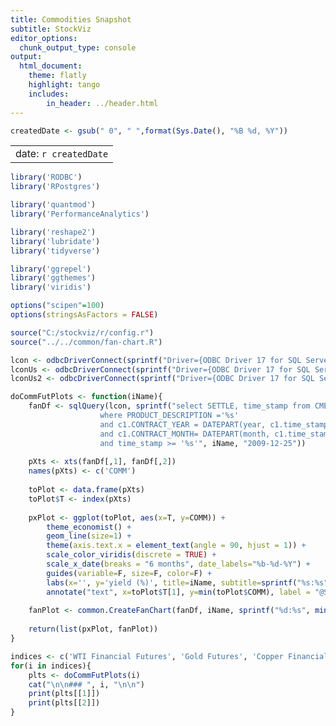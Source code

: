 ```yaml
---
title: Commodities Snapshot
subtitle: StockViz
editor_options:
  chunk_output_type: console
output: 
  html_document:
    theme: flatly
    highlight: tango
    includes:
        in_header: ../header.html
---
```


```r

createdDate <- gsub(" 0", " ",format(Sys.Date(), "%B %d, %Y"))

```

---
date: `r createdDate`
---

```r
library('RODBC')
library('RPostgres')

library('quantmod')
library('PerformanceAnalytics')

library('reshape2')
library('lubridate')
library('tidyverse')

library('ggrepel')
library('ggthemes')
library('viridis')

options("scipen"=100)
options(stringsAsFactors = FALSE)

source("C:/stockviz/r/config.r")
source("../../common/fan-chart.R")

lcon <- odbcDriverConnect(sprintf("Driver={ODBC Driver 17 for SQL Server};Server=%s;Database=%s;Uid=%s;Pwd=%s;", ldbserver, "StockViz", ldbuser, ldbpassword), case = "nochange", believeNRows = TRUE)
lconUs <- odbcDriverConnect(sprintf("Driver={ODBC Driver 17 for SQL Server};Server=%s;Database=%s;Uid=%s;Pwd=%s;", ldbserver, "StockVizUs", ldbuser, ldbpassword), case = "nochange", believeNRows = TRUE)
lconUs2 <- odbcDriverConnect(sprintf("Driver={ODBC Driver 17 for SQL Server};Server=%s;Database=%s;Uid=%s;Pwd=%s;", ldbserver, "StockVizUs2", ldbuser, ldbpassword), case = "nochange", believeNRows = TRUE)
```

```r
doCommFutPlots <- function(iName){
	fanDf <- sqlQuery(lcon, sprintf("select SETTLE, time_stamp from CME_BHAV c1
					where PRODUCT_DESCRIPTION ='%s'
					and c1.CONTRACT_YEAR = DATEPART(year, c1.time_stamp)
					and c1.CONTRACT_MONTH= DATEPART(month, c1.time_stamp)
                    and time_stamp >= '%s'", iName, "2009-12-25"))
	
	pXts <- xts(fanDf[,1], fanDf[,2])
	names(pXts) <- c('COMM')
	
	toPlot <- data.frame(pXts)
	toPlot$T <- index(pXts)
	
	pxPlot <- ggplot(toPlot, aes(x=T, y=COMM)) +
		theme_economist() +
		geom_line(size=1) +
		theme(axis.text.x = element_text(angle = 90, hjust = 1)) +
		scale_color_viridis(discrete = TRUE) +
		scale_x_date(breaks = "6 months", date_labels="%b-%d-%Y") +
		guides(variable=F, size=F, color=F) +
		labs(x='', y='yield (%)', title=iName, subtitle=sprintf("%s:%s", toPlot$T[1], last(toPlot$T))) +
		annotate("text", x=toPlot$T[1], y=min(toPlot$COMM), label = "@StockViz", hjust=0, vjust=0, col="white", cex=6, fontface = "bold", alpha = 0.8)
	
	fanPlot <- common.CreateFanChart(fanDf, iName, sprintf("%d:%s", min(year(index(pXts))), last(index(pXts))))
		
	return(list(pxPlot, fanPlot))
}

```

```r
indices <- c('WTI Financial Futures', 'Gold Futures', 'Copper Financial Futures')
for(i in indices){
	plts <- doCommFutPlots(i)
	cat("\n\n### ", i, "\n\n")
	print(plts[[1]])
	print(plts[[2]])
}

```